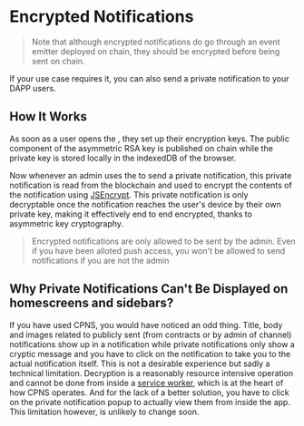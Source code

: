 
# Encrypted Notifications

> Note that although encrypted notifications do go through an event emitter deployed on chain, they should be encrypted before being sent on chain.

If your use case requires it, you can also send a private notification to your DAPP users.

## How It Works

As soon as a user opens the <Links name="SUBSCRIBER_APP" showText="subscriber app"/>, they set up their encryption keys. The public component of the asymmetric RSA key is published on chain while the private key is stored locally in the indexedDB of the browser.

Now whenever an admin uses the <Links name="ADMIN_APP" showText="admin app"/> to send a private notification, this private notification is read from the blockchain and used to encrypt the contents of the notification using [JSEncrypt](https://www.npmjs.com/package/jsencrypt). This private notification is only decryptable once the notification reaches the user's device by their own private key, making it effectively end to end encrypted, thanks to asymmetric key cryptography.

> Encrypted notifications are only allowed to be sent by the admin. Even if you have been alloted push access, you won't be allowed to send notifications if you are not the admin

## Why Private Notifications Can't Be Displayed on homescreens and sidebars?

If you have used CPNS, you would have noticed an odd thing. Title, body and images related to publicly sent (from contracts or by admin of channel) notifications show up in a notification while private notifications only show a cryptic message and you have to click on the notification to take you to the actual notification itself. This is not a desirable experience but sadly a technical limitation. Decryption is a reasonably resource intensive operation and cannot be done from inside a [service worker](https://developers.google.com/web/fundamentals/primers/service-workers), which is at the heart of how CPNS operates. And for the lack of a better solution, you have to click on the private notification popup to actually view them from inside the app. This limitation however, is unlikely to change soon.
